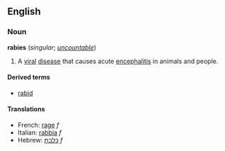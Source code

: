 ==English==
===Noun===
'''rabies''' (''singular''; ''[[uncountable]]'')

#A [[viral]] [[disease]] that causes acute [[encephalitis]] in animals and people.

====Derived terms====
*[[rabid]]

====Translations====
*French: [[rage#French|rage]] ''f''
*Italian: [[rabbia]] ''f''
*Hebrew: [[כלבת]] ''f''
